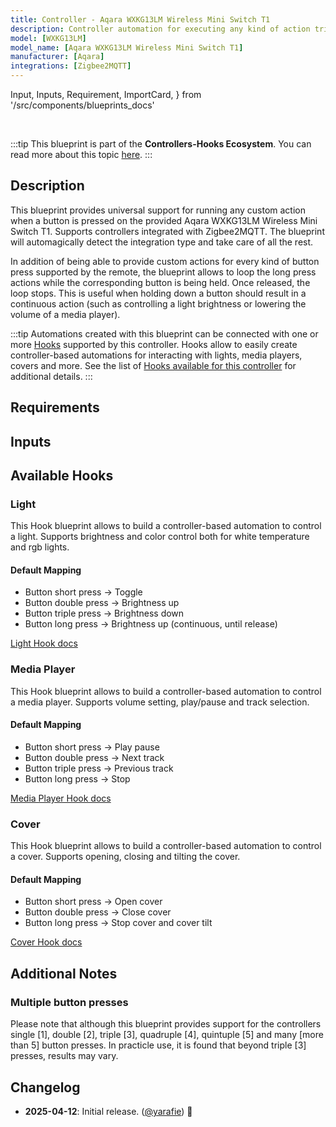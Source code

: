 ```yaml
---
title: Controller - Aqara WXKG13LM Wireless Mini Switch T1
description: Controller automation for executing any kind of action triggered by the provided Aqara WXKG13LM Wireless Mini Switch T1. Supports Zigbee2MQTT.
model: [WXKG13LM]
model_name: [Aqara WXKG13LM Wireless Mini Switch T1]
manufacturer: [Aqara]
integrations: [Zigbee2MQTT]
---
```


  Input,
  Inputs,
  Requirement,
  ImportCard,
} from '/src/components/blueprints_docs'

<ImportCard id='aqara_wxkg13lm' category='controllers' />

<br />

:::tip
This blueprint is part of the **Controllers-Hooks Ecosystem**. You can read more about this topic [here](/docs/controllers-hooks-ecosystem).
:::

## Description

This blueprint provides universal support for running any custom action when a button is pressed on the provided Aqara WXKG13LM Wireless Mini Switch T1.
Supports controllers integrated with Zigbee2MQTT.
The blueprint will automagically detect the integration type and take care of all the rest.

In addition of being able to provide custom actions for every kind of button press supported by the remote, the blueprint allows to loop the long press actions while the corresponding button is being held. Once released, the loop stops. This is useful when holding down a button should result in a continuous action (such as controlling a light brightness or lowering the volume of a media player).

:::tip
Automations created with this blueprint can be connected with one or more [Hooks](/docs/blueprints/hooks) supported by this controller.
Hooks allow to easily create controller-based automations for interacting with lights, media players, covers and more. See the list of [Hooks available for this controller](/docs/blueprints/controllers/aqara_wxkg13lm#available-hooks) for additional details.
:::

## Requirements

<Requirement id='zigbee2mqtt' />

## Inputs

<Inputs category='controllers' id='aqara_wxkg13lm' />

## Available Hooks

### Light

This Hook blueprint allows to build a controller-based automation to control a light. Supports brightness and color control both for white temperature and rgb lights.

#### Default Mapping

- Button short press -> Toggle
- Button double press -> Brightness up
- Button triple press -> Brightness down
- Button long press -> Brightness up (continuous, until release)

[Light Hook docs](/docs/blueprints/hooks/light)

### Media Player

This Hook blueprint allows to build a controller-based automation to control a media player. Supports volume setting, play/pause and track selection.

#### Default Mapping

- Button short press -> Play pause
- Button double press -> Next track
- Button triple press -> Previous track
- Button long press -> Stop

[Media Player Hook docs](/docs/blueprints/hooks/media_player)

### Cover

This Hook blueprint allows to build a controller-based automation to control a cover. Supports opening, closing and tilting the cover.

#### Default Mapping

- Button short press -> Open cover
- Button double press -> Close cover
- Button long press -> Stop cover and cover tilt

[Cover Hook docs](/docs/blueprints/hooks/cover)

## Additional Notes

### Multiple button presses

Please note that although this blueprint provides support for the controllers single [1], double [2], triple [3], quadruple [4], quintuple [5] and many [more than 5] button presses.
In practicle use, it is found that beyond triple [3] presses, results may vary.

## Changelog

- **2025-04-12**: Initial release. ([@yarafie](https://github.com/yarafie)) :tada:

